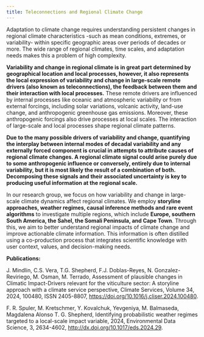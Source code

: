 ```yaml
---
title: Teleconnections and Regional Climate Change 
---
```



Adaptation to climate change requires understanding persistent changes in regional climate characteristics -such as mean conditions, extremes, or variability- within specific geographic areas over periods of decades or more. The wide range of regional climates, time scales, and adaptation needs makes this a problem of high complexity. 


**Variability and change in regional climate is in great part determined by geographical location and local processes, however, it also represents the local expression of variability and change in large-scale remote drivers (also known as teleconnections), the feedback between them and their interaction with local processes.** These remote drivers are influenced by internal processes like oceanic and atmospheric variability or from external forcings, including solar variations, volcanic activity, land-use change, and anthropogenic greenhouse gas emissions. Moreover, these anthropogenic forcings also drive processes at local scales. The interaction of large-scale and local processes shape regional climate patterns. 


**Due to the many possible drivers of variability and change, quantifying the interplay between internal modes of decadal variability and any externally forced component is crucial in attempts to attribute causes of regional climate changes. A regional climate signal could arise purely due to some anthropogenic influence or conversely, entirely due to internal variability, but it is most likely the result of a combination of both. Decomposing these signals and their associated uncertainty is key to producing useful information at the regional scale.**


In our research group, we focus on how variability and change in large-scale climate dynamics affect regional climates. We employ **storyline approaches, weather regimes, causal inference methods and rare event algorithms** to investigate multiple regions, which include **Europe, southern South America, the Sahel, the Somali Peninsula, and Cape Town**. Through this, we aim to better understand regional impacts of climate change and improve actionable climate information. This information is often distilled using a co-production process that integrates scientific knowledge with user context, values, and decision-making needs.


**Publications:**


J. Mindlin, C.S. Vera, T.G. Shepherd, F.J. Doblas-Reyes, N. Gonzalez-Reviriego, M. Osman, M. Terrado, Assessment of plausible changes in Climatic Impact-Drivers relevant for the viticulture sector: A storyline approach with a climate service perspective, Climate Services, Volume 34, 2024, 100480, ISSN 2405-8807, [https://doi.org/10.1016/j.cliser.2024.100480](https://doi.org/10.1016/j.cliser.2024.100480).


F. R. Spuler, M. Kretschmer, Y. Kovalchuk, Yevgeniya, M. Balmaseda, Magdalena Alonso T. G.  Shepherd, Identifying probabilistic weather regimes targeted to a local-scale impact variable, 2024, Environmental Data Science, 3, 2634-4602, [http://dx.doi.org/10.1017/eds.2024.29](http://dx.doi.org/10.1017/eds.2024.29). 
  

